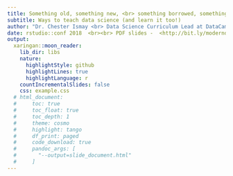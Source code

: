 ```yaml
---
title: Something old, something new, <br> something borrowed, something <font color="deepskyblue">blue</font>
subtitle: Ways to teach data science (and learn it too!)
author: "Dr. Chester Ismay <br> Data Science Curriculum Lead at DataCamp <br> GitHub: [ismayc](https://github.com/ismayc) <br> Twitter:  [@](https://twitter.com/old_man_chester)[old_man_chester](https://twitter.com/old_man_chester)"
date: rstudio::conf 2018  <br><br> PDF slides -  <http://bit.ly/moderndive-slides-pdf> <br> Keynote slides -  <https://github.com/ismayc/talks/tree/master/rstudioconf18> <br> Free Reproducible Textbook at <http://ModernDive.com>
output: 
  xaringan::moon_reader:
    lib_dir: libs
    nature:
      highlightStyle: github
      highlightLines: true
      highlightLanguage: r
    countIncrementalSlides: false
    css: example.css
  # html_document:
  #     toc: true
  #     toc_float: true
  #     toc_depth: 1
  #     theme: cosmo
  #     highlight: tango
  #     df_print: paged
  #     code_download: true
  #     pandoc_args: [
  #       "--output=slide_document.html"
  #     ]  
---
```


